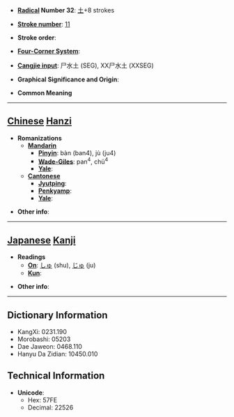 * '''[[Wiktionary:Chinese radical index| Radical]] Number 32''': [[Wiktionary:Chinese radical index 土|土]]+8 strokes

* '''[[Wiktionary:Chinese total strokes index|Stroke number]]''': [[Wiktionary:Chinese total strokes index 11|11]]

* '''Stroke order''': 

* '''[[Wiktionary:Chinese four corner index|Four-Corner System]]''': 

* '''[[Wiktionary:Chinese Cangjie index|Cangjie input]]''': 尸水土 (SEG), XX尸水土 (XXSEG)

* '''Graphical Significance and Origin''': 

* '''Common Meaning'''

----

== [[Chinese]] [[Hanzi]] ==

* '''Romanizations'''
** '''[[Mandarin]]'''
*** '''[[Pinyin]]''': bàn (ban4), jù (ju4)
*** '''[[Wade-Giles]]''': pan<sup>4</sup>, chü<sup>4</sup>
*** '''[[Yale]]''': 
** '''[[Cantonese]]'''
*** '''[[Jyutping]]''':
*** '''[[Penkyamp]]''': 
*** '''[[Yale]]''': 

* '''Other info''': 

----

== [[Japanese]] [[Kanji]] ==

* '''Readings'''
** '''[[On]]''': [[しゅ]] (shu), [[じゅ]] (ju)
** '''[[Kun]]''': 

* '''Other info''':  

----

== Dictionary Information ==

* KangXi: 0231.190
* Morobashi: 05203
* Dae Jaweon: 0468.110
* Hanyu Da Zidian: 10450.010

== Technical Information ==

* '''Unicode''':
** Hex: 57FE
** Decimal: 22526